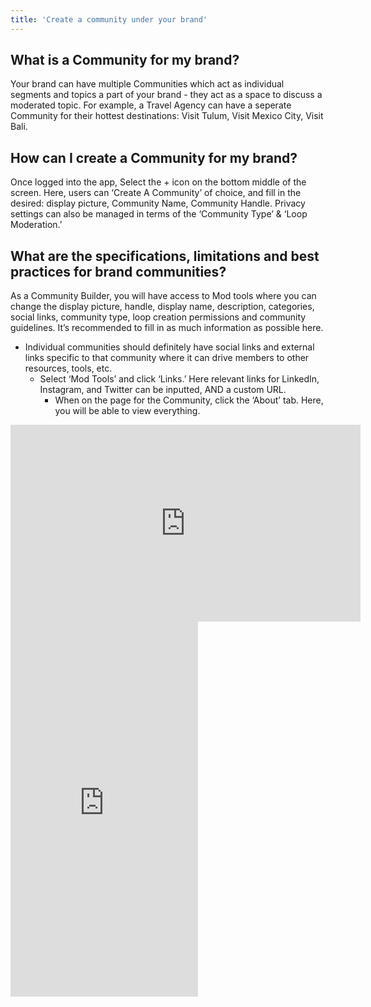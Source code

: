 ```yaml
---
title: 'Create a community under your brand'
--- 
```


## What is a Community for my brand?
Your brand can have multiple Communities which act as individual segments and topics a part of your brand - they act as a space to discuss a moderated topic. For example, a Travel Agency can have a seperate Community for their hottest destinations: Visit Tulum, Visit Mexico City, Visit Bali.

## How can I create a Community for my brand?
Once logged into the app, Select the + icon on the bottom middle of the screen. Here, users can ‘Create A Community’ of choice, and fill in the desired: display picture, Community Name, Community Handle. Privacy settings can also be managed in terms of the ‘Community Type’ & ‘Loop Moderation.’ 
		
## What are the specifications, limitations and best practices for brand communities? 
As a Community Builder, you will have access to Mod tools where you can change the display picture, handle, display name, description, categories, social links, community type, loop creation permissions and community guidelines. It’s recommended to fill in as much information as possible here.	
- Individual communities should definitely have social links and external links specific to that community where it can drive members to other resources, tools, etc. 
    - Select ‘Mod Tools’ and click ‘Links.’ Here relevant links for LinkedIn, Instagram, and Twitter can be inputted, AND a custom URL. 
        - When on the page for the Community, click the ‘About’ tab. Here, you will be able to view everything. 


<iframe
  width="560"
  height="315"
  src="https://www.youtube.com/embed/4KzFe50RQkQ"
  title="YouTube video player"
  frameborder="0"
  allow="accelerometer; autoplay; clipboard-write; encrypted-media; gyroscope; picture-in-picture"
  allowfullscreen
></iframe>

<iframe
    width="300"
    height="600"
    src="https://begenuin.com/video/tanvi-coloring-zian"
    frameborder="0"
    allow="accelerometer; autoplay; clipboard-write; encrypted-media; gyroscope; picture-in-picture"
    allowfullscreen
></iframe>